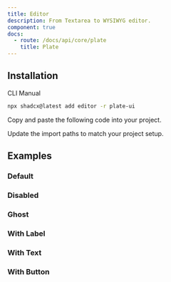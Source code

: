 ```yaml
---
title: Editor
description: From Textarea to WYSIWYG editor.
component: true
docs:
  - route: /docs/api/core/plate
    title: Plate
---
```


## Installation

<Tabs defaultValue="cli">

<TabsList>
  <TabsTrigger value="cli">CLI</TabsTrigger>
  <TabsTrigger value="manual">Manual</TabsTrigger>
</TabsList>

<TabsContent value="cli">

```bash
npx shadcx@latest add editor -r plate-ui
```

</TabsContent>

<TabsContent value="manual">

<Steps>

<Step>

Copy and paste the following code into your project.

</Step>

<ComponentSource name="editor" />

<Step>

Update the import paths to match your project setup.

</Step>

</Steps>

</TabsContent>

</Tabs>

## Examples

### Default

<ComponentPreview name="editor-default" />

### Disabled

<ComponentPreview name="editor-disabled" />

### Ghost

<ComponentPreview name="editor-ghost" />

### With Label

<ComponentPreview name="editor-label" />

### With Text

<ComponentPreview name="editor-text" />

### With Button

<ComponentPreview name="editor-button" />
